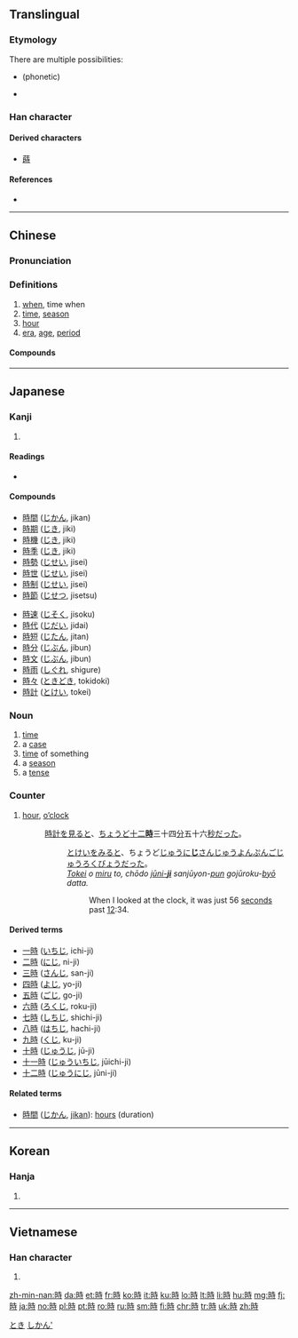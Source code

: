 {{also|时}}
==Translingual==
{{stroke order|type=animate}}

===Etymology===
There are multiple possibilities:
* {{Han compound|ls=psc|日|t1=time|寺}} (phonetic)
* {{Han compound|ls=ic|日|t1=time|寺|t2=temple}}

===Han character===
{{Han char|rn=72|rad=日|as=06|sn=10|four=6404<sub>1</sub>|canj=日土木戈 (AGDI)|ids=⿰[[日]][[寺]]}}

====Derived characters====
* [[蒔]]

====References====
* {{Han ref|kx=0494.220|dkj=13890|dj=0859.150|hdz=21505.050|uh=6642|ud=26178|bh=AEC9|bd=44745}}

----

==Chinese==
{{zh-forms|s=时}}

===Pronunciation===
{{zh-pron
|m=shí
|ma=y
|c=si4
|h=pfs=sṳ̀
|mn=sî
|w=3zr
|mc=y
|oc=y
|cat=n,adv
}}

===Definitions===
{{zh-hanzi}}

# [[when]], time when
# [[time]], [[season]]
# [[hour]]
# [[era]], [[age]], [[period]]

====Compounds====
{{der5
| {{zh-l|時弊}}
| {{zh-l|時不常兒}}
| {{zh-l|時不時}}
| {{zh-l|時不我待}}
| {{zh-l|時不我與}}
| {{zh-l|時差}}
| {{zh-l|時常}}
| {{zh-l|時辰}}
| {{zh-l|時代}}
| {{zh-l|時點}}
| {{zh-l|時段}}
| {{zh-l|時而}}
| {{zh-l|時分}}
| {{zh-l|時乖命蹇}}
| {{zh-l|時光}}
| {{zh-l|時過境遷}}
| {{zh-l|時候}}
| {{zh-l|時或}}
| {{zh-l|時機}}
| {{zh-l|時價}}
| {{zh-l|時間}}
| {{zh-l|時間詞}}
| {{zh-l|時間性}}
| {{zh-l|時節}}
| {{zh-l|時局}}
| {{zh-l|時刻}}
| {{zh-l|時空}}
| {{zh-l|時款}}
| {{zh-l|時來運轉}}
| {{zh-l|時令}}
| {{zh-l|時論}}
| {{zh-l|時髦}}
| {{zh-l|時評}}
| {{zh-l|時期}}
| {{zh-l|時區}}
| {{zh-l|時日}}
| {{zh-l|時尚}}
| {{zh-l|時時}}
| {{zh-l|時世}}
| {{zh-l|時事}}
| {{zh-l|時勢}}
| {{zh-l|時俗}}
| {{zh-l|時速}}
| {{zh-l|時態助詞}}
| {{zh-l|時務}}
| {{zh-l|時下}}
| {{zh-l|時鮮}}
| {{zh-l|時限}}
| {{zh-l|時效}}
| {{zh-l|時效處理}}
| {{zh-l|時新}}
| {{zh-l|時興}}
| {{zh-l|時序}}
| {{zh-l|時樣}}
| {{zh-l|時宜}}
| {{zh-l|時移勢遷}}
| {{zh-l|時移俗易}}
| {{zh-l|時隱時現}}
| {{zh-l|時有所聞}}
| {{zh-l|時雨}}
| {{zh-l|時運}}
| {{zh-l|時針}}
| {{zh-l|時政}}
| {{zh-l|時值}}
| {{zh-l|時鍾}}
| {{zh-l|時鍾座}}
| {{zh-l|時裝}}
| {{zh-l|時裝表演}}
}}

{{zh-cat|Advanced}}

----

==Japanese==

===Kanji===
{{ja-kanji|grade=2|rs=日06}}

# {{defn|lang=ja|sort=日06}}

====Readings====
* {{ja-readings
|goon=[[じ]] (ji)
|kanon=[[し]] (shi) {{qualifier|non-[[w:Jōyō kanji|Jōyō]] reading}}
|kun=[[とき]] (toki), [[これ]] (kore)}}

====Compounds====
{{der-top}}
{{top2}}
* [[時間]] ([[じかん]], jikan)
* [[時期]] ([[じき]], jiki)
* [[時機]] ([[じき]], jiki)
* [[時季]] ([[じき]], jiki)
* [[時勢]] ([[じせい]], jisei)
* [[時世]] ([[じせい]], jisei)
* [[時制]] ([[じせい]], jisei)
* [[時節]] ([[じせつ]], jisetsu)
{{mid2}}
* [[時速]] ([[じそく]], jisoku)
* [[時代]] ([[じだい]], jidai)
* [[時短]] ([[じたん]], jitan)
* [[時分]] ([[じぶん]], jibun)
* [[時文]] ([[じぶん]], jibun)
* [[時雨]] ([[しぐれ]], shigure)
* [[時々]] ([[ときどき]], tokidoki)
* [[時計]] ([[とけい]], tokei)
{{bottom}}
{{der-bottom}}

{{ja-kanjitab|とき|yomi=k}}

===Noun===
{{ja-noun|とき}}

# [[time]]
# a [[case]]
# [[time]] of something
# a [[season]]
# a [[tense]]

===Counter===
{{ja-pos|じ|counter}}

# [[hour]], [[o'clock|o’clock]]
#: [[時計]]を[[見る]]と、[[ちょうど]][[十二時|十二'''時''']]三十四[[分]]五十六[[秒]]だった。
#::  [[とけい]]を[[みる]]と、ちょうど[[じゅうにじ|じゅうに'''じ''']]さんじゅうよん[[ぷん]]ごじゅうろく[[びょう]]だった。
#:: ''[[tokei|Tokei]] o [[miru]] to, chōdo [[jūni-ji|jūni-'''ji''']] sanjūyon-[[pun#Japanese|pun]] gojūroku-[[byō]] datta.''
#::: When I looked at the clock, it was just 56 [[seconds]] past [[twelve o'clock|12]]:34.

====Derived terms====
{{der-top}}
* [[一時]] ([[いちじ]], ichi-ji)
* [[二時]] ([[にじ]], ni-ji)
* [[三時]] ([[さんじ]], san-ji)
* [[四時]] ([[よじ]], yo-ji)
* [[五時]] ([[ごじ]], go-ji)
* [[六時]] ([[ろくじ]], roku-ji)
* [[七時]] ([[しちじ]], shichi-ji)
* [[八時]] ([[はちじ]], hachi-ji)
* [[九時]] ([[くじ]], ku-ji)
* [[十時]] ([[じゅうじ]], jū-ji)
* [[十一時]] ([[じゅういちじ]], jūichi-ji)
* [[十二時]] ([[じゅうにじ]], jūni-ji)
{{der-bottom}}

====Related terms====
* [[時間]] ([[じかん]], [[jikan]]): [[hours]] (duration)

[[Category:1000 Japanese basic words|とき]]
[[Category:ja:Time|しかん']]

----

==Korean==

===Hanja===
{{ko-hanja|hangeul=시|eumhun=|mr=si|y=si}}

# {{defn|lang=ko|sort=日06}}

----

==Vietnamese==

===Han character===
{{vi-hantu|thì, thời|rs=日06}}

# {{defn|lang=vi|sort=日06}}

[[zh-min-nan:時]]
[[da:時]]
[[et:時]]
[[fr:時]]
[[ko:時]]
[[it:時]]
[[ku:時]]
[[lo:時]]
[[lt:時]]
[[li:時]]
[[hu:時]]
[[mg:時]]
[[fj:時]]
[[ja:時]]
[[no:時]]
[[pl:時]]
[[pt:時]]
[[ro:時]]
[[ru:時]]
[[sm:時]]
[[fi:時]]
[[chr:時]]
[[tr:時]]
[[uk:時]]
[[zh:時]]